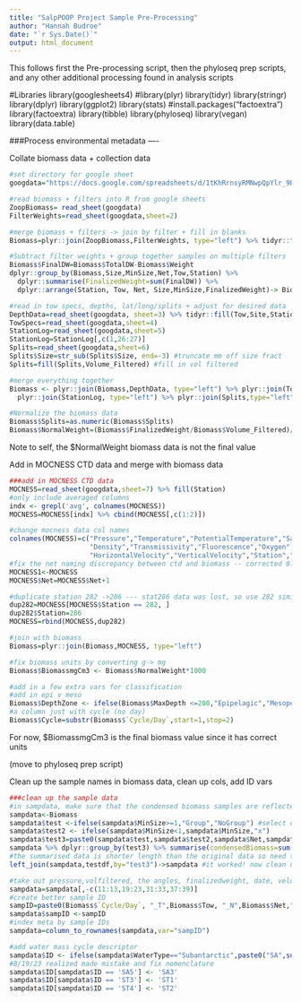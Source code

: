 ```yaml
---
title: "SalpPOOP Project Sample Pre-Processing"
author: "Hannah Budroe"
date: "`r Sys.Date()`"
output: html_document
---
```


This follows first the Pre-processing script, then the phyloseq prep scripts, and any other additional processing found in analysis scripts

#Libraries
library(googlesheets4)
#library(plyr)
library(tidyr)
library(stringr)
library(dplyr)
library(ggplot2)
library(stats)
#install.packages("factoextra")
library(factoextra)
library(tibble)
library(phyloseq)
library(vegan)
library(data.table)

###Process environmental metadata ----

Collate biomass data + collection data
```r
#set directory for google sheet
googdata="https://docs.google.com/spreadsheets/d/1tKhRrnsyRMNwpQpYlr_9HUDoBUYpVK4RIApvrt_piFU/edit#gid=0"

#read biomass + filters into R from google sheets
ZoopBiomass= read_sheet(googdata)
FilterWeights=read_sheet(googdata,sheet=2)

#merge biomass + filters -> join by filter + fill in blanks
Biomass=plyr::join(ZoopBiomass,FilterWeights, type="left") %>% tidyr::fill(Station,Tow, Net)

#Subtract filter weights + group together samples on multiple filters
Biomass$FinalDW=Biomass$TotalDW-Biomass$Weight
dplyr::group_by(Biomass,Size,MinSize,Net,Tow,Station) %>%
  dplyr::summarise(FinalizedWeight=sum(FinalDW)) %>%
  dplyr::arrange(Station, Tow, Net, Size,MinSize,FinalizedWeight)-> Biomass

#read in tow specs, depths, lat/long/splits + adjust for desired data
DepthData=read_sheet(googdata, sheet=3) %>% tidyr::fill(Tow,Site,Station)
TowSpecs=read_sheet(googdata,sheet=4)
StationLog=read_sheet(googdata,sheet=5)
StationLog=StationLog[,c(1,26:27)]
Splits=read_sheet(googdata,sheet=6)
Splits$Size=str_sub(Splits$Size, end=-3) #truncate mm off size fract
Splits=fill(Splits,Volume_Filtered) #fill in vol filtered 

#merge everything together
Biomass <- plyr::join(Biomass,DepthData, type="left") %>% plyr::join(TowSpecs,type="left") %>%
  plyr::join(StationLog, type="left") %>% plyr::join(Splits,type="left")

#Normalize the biomass data
Biomass$Splits=as.numeric(Biomass$Splits)
Biomass$NormalWeight=(Biomass$FinalizedWeight/Biomass$Volume_Filtered)/Biomass$Splits
```
Note to self, the $NormalWeight biomass data is not the final value

Add in MOCNESS CTD data and merge with biomass data
```r
###add in MOCNESS CTD data
MOCNESS=read_sheet(googdata,sheet=7) %>% fill(Station)
#only include averaged columns
indx <- grepl('avg', colnames(MOCNESS))
MOCNESS=MOCNESS[indx] %>% cbind(MOCNESS[,c(1:2)])

#change mocness data col names
colnames(MOCNESS)=c("Pressure","Temperature","PotentialTemperature","Salinity",
                    "Density","Transmissivity","Fluorescence","Oxygen","Angle",
                    "HorizontalVelocity","VerticalVelocity","Station","Net")
#fix the net naming discrepancy between ctd and biomass -- corrected 0:8 -> 1-9
MOCNESS1<-MOCNESS
MOCNESS$Net=MOCNESS$Net+1

#duplicate station 282 ->286 --- stat286 data was lost, so use 282 similar data
dup282=MOCNESS[MOCNESS$Station == 282, ]
dup282$Station=286
MOCNESS=rbind(MOCNESS,dup282)

#join with biomass
Biomass=plyr::join(Biomass,MOCNESS, type="left")

#fix biomass units by converting g-> mg
Biomass$BiomassmgCm3 <- Biomass$NormalWeight*1000

#add in a few extra vars for classification
#add in epi v meso
Biomass$DepthZone <- ifelse(Biomass$MaxDepth <=200,"Epipelagic","Mesopelagic")
#a column just with cycle (no day)
Biomass$Cycle=substr(Biomass$`Cycle/Day`,start=1,stop=2)
```
For now, $BiomassmgCm3 is the final biomass value since it has correct units

(move to phyloseq prep script)

Clean up the sample names in biomass data, clean up cols, add ID vars
```r
###clean up the sample data
#in sampdata, make sure that the condensed biomass samples are reflected
sampdata<-Biomass
sampdata$test <-ifelse(sampdata$MinSize>=1,"Group","NoGroup") #select out groupings for condensing
sampdata$test2 <- ifelse(sampdata$MinSize<1,sampdata$MinSize,"x")
sampdata$test3=paste0(sampdata$test,sampdata$test2,sampdata$Net,sampdata$Tow) #create column to group by
sampdata %>% dplyr::group_by(test3) %>% summarise(condensedBiomass=sum(BiomassmgCm3)) ->testdf
#the summarised data is shorter length than the original data so need to duplicate somehow
left_join(sampdata,testdf,by="test3")->sampdata #it worked! now clean up

#take out pressure,volfiltered, the angles, finalizedweight, date, velocities, split/splits, test columns to condense biomass
sampdata=sampdata[,-c(11:13,19:23,31:33,37:39)] 
#create better sample ID
sampID=paste0(Biomass$`Cycle/Day`, "_T",Biomass$Tow, "_N",Biomass$Net,"_",Biomass$MinSize)
sampdata$sampID <-sampID
#index meta by sample IDs
sampdata=column_to_rownames(sampdata,var="sampID")

#add water mass cycle descriptor 
sampdata$ID <- ifelse(sampdata$WaterType=="Subantarctic",paste0("SA",substr(sampdata$`Cycle`,start=2,stop=2)),paste0("ST",substr(sampdata$`Cycle`,start=2,stop=2)))
#8/19/23 realized made mistake and fix nomenclature
sampdata$ID[sampdata$ID == 'SA5'] <- 'SA3'
sampdata$ID[sampdata$ID == 'ST3'] <- 'ST1'
sampdata$ID[sampdata$ID == 'ST4'] <- 'ST2'
```


